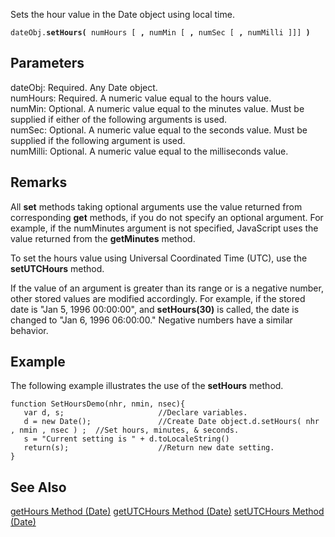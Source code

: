 Sets the hour value in the Date object using local time.

 dateObj.'''setHours(''' numHours [ ''',''' numMin [ ''',''' numSec [ ''',''' numMilli ]]] ''')''' 
==Parameters==
; dateObj: Required. Any Date object.
; numHours: Required. A numeric value equal to the hours value.
; numMin: Optional. A numeric value equal to the minutes value. Must be supplied if either of the following arguments is used.
; numSec: Optional. A numeric value equal to the seconds value. Must be supplied if the following argument is used.
; numMilli: Optional. A numeric value equal to the milliseconds value.

==Remarks==
All '''set''' methods taking optional arguments use the value returned from corresponding '''get''' methods, if you do not specify an optional argument. For example, if the numMinutes argument is not specified, JavaScript uses the value returned from the '''getMinutes''' method.

To set the hours value using Universal Coordinated Time (UTC), use the '''setUTCHours''' method.

If the value of an argument is greater than its range or is a negative number, other stored values are modified accordingly. For example, if the stored date is "Jan 5, 1996 00:00:00", and '''setHours(30)''' is called, the date is changed to "Jan 6, 1996 06:00:00." Negative numbers have a similar behavior.


==Example==
The following example illustrates the use of the '''setHours''' method.

 function SetHoursDemo(nhr, nmin, nsec){
    var d, s;                     //Declare variables.
    d = new Date();               //Create Date object.d.setHours( nhr , nmin , nsec ) ;  //Set hours, minutes, &amp; seconds.
    s = "Current setting is " + d.toLocaleString() 
    return(s);                    //Return new date setting.
 }

==See Also==

              

              

              
[[javascript/Date/getHours|getHours Method (Date)]]
[[javascript/Date/getUTCHours|getUTCHours Method (Date)]]
[[javascript/Date/setUTCHours|setUTCHours Method (Date)]]
